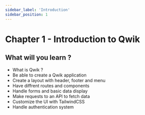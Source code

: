 ```yaml
---
sidebar_label: 'Introduction'
sidebar_position: 1
---
```

# Chapter 1 - Introduction to Qwik

## What will you learn ?

- What is Qwik ?
- Be able to create a Qwik application
- Create a layout with header, footer and menu
- Have diffrent routes and components
- Handle forms and basic data display
- Make requests to an API to fetch data
- Customize the UI with TailwindCSS
- Handle authentication system